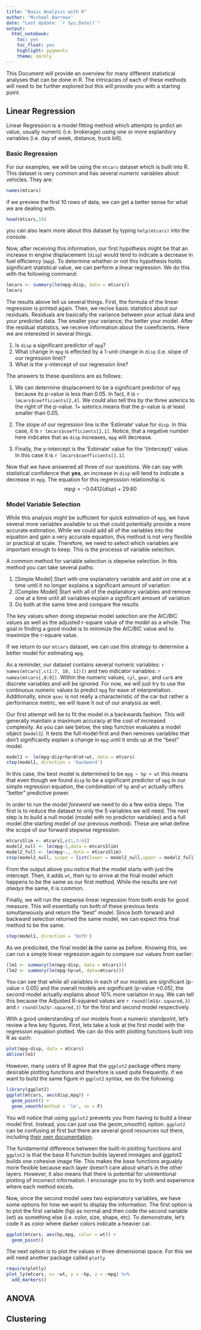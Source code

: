 ```yaml
---
title: "Basic Analysis with R"
author: "Michael Barrows"
date: "Last Update: `r Sys.Date()`"
output: 
  html_notebook:
    toc: yes
    toc_float: yes
    highlight: pygments
    theme: darkly
---
```


This Document will provide an overview for many different statistical analyses that can be done in R. The intricacies of each of these methods will need to be further explored but this will provide you with a starting point. 

## Linear Regression

Linear Regression is a model fitting method which attempts to prdict an value, usually numeric (i.e. brokerage) using one or more explanitory variables (i.e. day of week, distance, truck bill).

### Basic Regression

For our examples, we will be using the `mtcars` dataset which is built into R. This dataset is very common and has several numeric variables about vehicles. They are: 

```r
names(mtcars)
```

if we preview the first 10 rows of data, we can get a better sense for what we are dealing with. 

```r
head(mtcars,10)
```

you can also learn more about this dataset by typing `help(mtcars)` into the console.

Now, after receiving this information, our first hypothesis might be that an increase in engine displacement (`disp`) would tend to indicate a decrease in fuel efficiency (`mpg`). To determine whether or not this hypothesis holds significant statistical value, we can perform a linear regression. We do this with the following command: 

```r
lmcars <- summary(lm(mpg~disp, data = mtcars))
lmcars
```

The results above tell us several things. First, the formula of the linear regression is printed again. Then, we recive basic statistics about our residuals. Residuals are basically the variance between your actual data and your predicted data. The smaller your variance, the better your model. After the residual statistics, we receive information about the coeeficients. Here we are interested in several things. 

1. Is `disp` a significant predictor of `mpg`? 
2. What change in `mpg` is effected by a 1-unit change in `disp` (i.e. slope of our regression line)?
3. What is the y-intercept of our regression line? 

The answers to these questions are as follows: 

1. We can determine displacement to be a significant predictor of `mpg` because its p-value is less than 0.05. In fact, it is `r lmcars$coefficients[2,4]`. We could also tell this by the three asterics to the right of the p-value. 1+ asterics means that the p-value is at least smaller than 0.05. 

2. The slope of our regression line is the 'Estimate' value for `disp`. In this case, it is `r lmcars$coefficients[2,1]`. Notice, that a negative number here indicates that as `disp` increases, `mpg` will decrease.

3. Finally, the y-intercept is the 'Estimate' value for the '(intercept)' value. In this case it is `r lmcars$coefficients[1.1]`. 

Now that we have answered all three of our questions. We can say with statistical confidence that **yes**, an increase in `disp` will tend to indicate a decrease in `mpg`. The equation for this regresssion relationship is $$ mpg = -0.0412(disp) + 29.60 $$


### Model Variable Selection

While this analysis might be sufficient for quick estimation of `mpg`, we have several more variables available to us that could potentially provide a more accurate estimation. While we could add all of the variables into the equation and gain a very accurate equation, this method is not very flexible or practical at scale. Therefore, we need to select which variables are important enough to keep. This is the processs of variable selection.

A common method for variable selection is stepwise selection. In this method you can take several paths: 

1. [Simple Model] Start with one explanatory variable and add on one at a time until it no longer explains a significant amount of variation
2. [Complex Model] Start with all of the explanatory variables and remove one at a time until all variables explain a significant amount of variation
3. Do both at the same time and compare the results

The key values when doing stepwise model selection are the AIC/BIC values as well as the adjusted r-square value of the model as a whole. The goal in finding a good model is to minimize the AIC/BIC value and to maximize the r-square value.

If we return to our `mtcars` dataset, we can use this strategy to determine a better model for estimating `mpg`. 

As a reminder, our dataset contains several numeric variables: `r names(mtcars[,c(1:7, 10, 11)])` and two indicator variables: `r names(mtcars[,8:9])`. Within the numeric values, `cyl`, `gear`, and `carb` are discrete variables and will be ignored. For now, we will just try to use the continuous numeric values to predict `mpg` for ease of interpretation. Additionally, since `qsec` is not really a characteristic of the car but rather a performance metric, we will leave it out of our analysis as well.

Our first attempt will be to fit the model in a backwards fashion. This will generally maintain a maximum accuracy at the cost of increased complexity. As you can see below, the step function evaluates a model object (`model1`). It tests the full model first and then removes variables that don't significantly explain a change in `mpg` until it ends up at the "best" model. 

```r
model1 <- lm(mpg~disp+hp+drat+wt, data = mtcars)
step(model1, direction = 'backward')
```

In this case, the best model is determined to be `mpg ~ hp + wt` this means that even though we found `disp` to be a significant predictor of `mpg` in our simple regression equation, the combination of `hp` and `wt` actually offers "better" predictive power.

In order to run the model *foreward* we need to do a few extra steps. The first is to reduce the dataset to only the 5 variables we will need. The next step is to build a null model (model with no predictor variables) and a full model (the starting model of our previous method). These are what define the scope of our forward stepwise regression. 

```r
mtcarsSlim <- mtcars[,c(1,3:6)]
model2_null <- lm(mpg~1,data = mtcarsSlim)
model2_full <- lm(mpg~., data = mtcarsSlim)
step(model2_null, scope = list(lower = model2_null,upper = model2_full), direction = 'forward')
```

From the output above you notice that the model starts with just the intercept. Then, it adds `wt`, then `hp` to arrive at the final model which happens to be the same as our first method. While the results are not *always* the same, it is common. 

Finally, we will run the stepwise linear regression from both ends for good measure. This will essentially run both of these previous tests simultaneously and return the "best" model. Since both forward and backward selection returned the same model, we can expect this final method to be the same. 
```r
step(model1, direction = 'both')
```

As we predicited, the final model _**is**_ the same as before. Knowing this, we can run a simple linear regression again to compare our values from earlier: 

```r
(lm1 <- summary(lm(mpg~disp, data = mtcars)))
(lm2 <- summary(lm(mpg~hp+wt, data=mtcars)))
```

You can see that while all variables in each of our models are significant (p-value < 0.05) and the overall models are significant (p-value <0.05), the second model actually explains about 10% more variation in `mpg`. We can tell this because the Adjusted R-squared values are `r round(lm1$r.squared,3)` and `r round(lm2$r.squared,3)` for the first and second model respectively. 

With a good understanding of our models from a numeric standpoint, let's review a few key figures. First, lets take a look at the first model with the regression equation plotted. We can do this with plotting functions built into R as such: 

```r
plot(mpg~disp, data = mtcars)
abline(lm1)
```

However, many users of R agree that the `ggplot2` package offers many desirable plotting functions and therefore is used quite frequently. if we want to build the same figure in `ggplot2` syntax, we do the following: 

```r
library(ggplot2)
ggplot(mtcars, aes(disp,mpg)) + 
  geom_point() +
  geom_smooth(method = 'lm', se = F)
```

You will notice that using `ggplot2` prevents you from having to build a linear model first. Instead, you can just use the geom_smooth() option. `ggplot2` can be confusing at first but there are several good resources out there, including [their own documentation](https://ggplot2.tidyverse.org/reference/). 

The fundamental difference between the built-in plotting functions and `ggplot2` is that the base R function builds layered immages and ggplot2 builds one cohesive image file. This makes the base functions arguably more flexible because each layer doesn't care about what's in the other layers. However, it also means that there is potential for unintentional plotting of incorrect information. I encourage you to try both and experience where each method excels. 

Now, since the second model uses two explanatory variables, we have some options for how we want to display the information. The first option is to plot the first variable (hp) as normal and then code the second variable (wt) as something else (i.e. color, size, shape, etc). To demonstrate, let's code it as color where darker colors indicate a heavier car.

```r
ggplot(mtcars, aes(hp,mpg, color = wt)) +
  geom_point()
```

The next option is to plot the values in three dimensional space. For this we will need another package called `plotly`

```r
require(plotly)
plot_ly(mtcars, x= ~wt, y = ~hp, z = ~mpg) %>%
  add_markers()
```


## ANOVA


## Clustering
